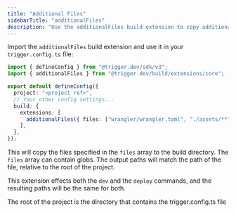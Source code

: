 ```yaml
---
title: "Additional Files"
sidebarTitle: "additionalFiles"
description: "Use the additionalFiles build extension to copy additional files to the build directory"
---
```


Import the `additionalFiles` build extension and use it in your `trigger.config.ts` file:

```ts
import { defineConfig } from "@trigger.dev/sdk/v3";
import { additionalFiles } from "@trigger.dev/build/extensions/core";

export default defineConfig({
  project: "<project ref>",
  // Your other config settings...
  build: {
    extensions: [
      additionalFiles({ files: ["wrangler/wrangler.toml", "./assets/**", "./fonts/**"] }),
    ],
  },
});
```

This will copy the files specified in the `files` array to the build directory. The `files` array can contain globs. The output paths will match the path of the file, relative to the root of the project.

This extension effects both the `dev` and the `deploy` commands, and the resulting paths will be the same for both.

<Note>The root of the project is the directory that contains the trigger.config.ts file</Note>

